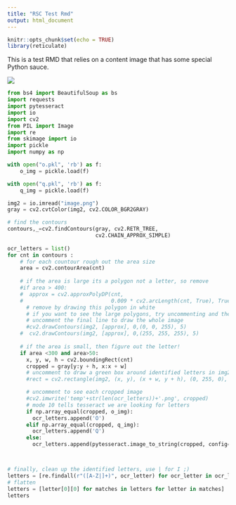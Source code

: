 ```yaml
---
title: "RSC Test Rmd"
output: html_document
---
```


```r
knitr::opts_chunk$set(echo = TRUE)
library(reticulate)
```


This is a test RMD that relies on a content image that has some special Python sauce.

![](orig.png)

```python
from bs4 import BeautifulSoup as bs
import requests
import pytesseract
import io
import cv2
from PIL import Image
import re   
from skimage import io
import pickle
import numpy as np

with open("o.pkl", 'rb') as f:
    o_img = pickle.load(f)

with open("q.pkl", 'rb') as f:
    q_img = pickle.load(f)

img2 = io.imread("image.png")
gray = cv2.cvtColor(img2, cv2.COLOR_BGR2GRAY)

# find the contours
contours,_=cv2.findContours(gray, cv2.RETR_TREE,
                            cv2.CHAIN_APPROX_SIMPLE)
                            
ocr_letters = list()
for cnt in contours :
    # for each countour rough out the area size
    area = cv2.contourArea(cnt)
    
    # if the area is large its a polygon not a letter, so remove
    #if area > 400: 
    #  approx = cv2.approxPolyDP(cnt, 
    #                            0.009 * cv2.arcLength(cnt, True), True)
      # remove by drawing this polygon in white
      # if you want to see the large polygons, try uncommenting and then
      # uncomment the final line to draw the whole image
      #cv2.drawContours(img2, [approx], 0,(0, 0, 255), 5)
    #  cv2.drawContours(img2, [approx], 0,(255, 255, 255), 5)
    
    # if the area is small, then figure out the letter!
    if area <300 and area>50:
      x, y, w, h = cv2.boundingRect(cnt)
      cropped = gray[y:y + h, x:x + w]
      # uncomment to draw a green box around identified letters in img2
      #rect = cv2.rectangle(img2, (x, y), (x + w, y + h), (0, 255, 0), 2)

      # uncomment to see each cropped image
      #cv2.imwrite('temp'+str(len(ocr_letters))+'.png', cropped)
      # mode 10 tells tesseract we are looking for letters
      if np.array_equal(cropped, o_img):
        ocr_letters.append('O')
      elif np.array_equal(cropped, q_img):
        ocr_letters.append('Q')
      else:
        ocr_letters.append(pytesseract.image_to_string(cropped, config="--psm 10"))



# finally, clean up the identified letters, use | for I ;) 
letters = [re.findall(r"([A-Z|]+)", ocr_letter) for ocr_letter in ocr_letters]
# flatten
letters = [letter[0][0] for matches in letters for letter in matches]
letters
```


